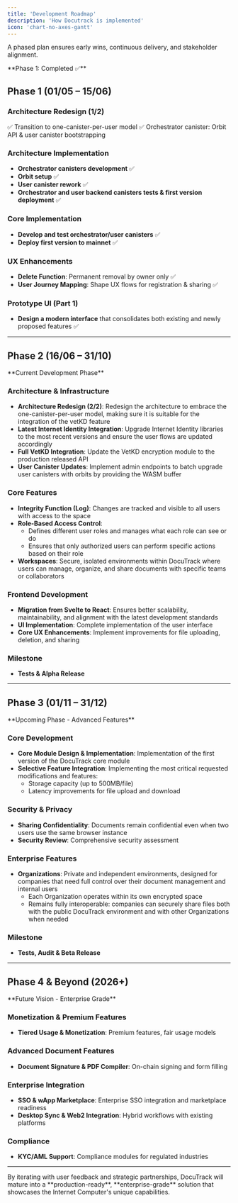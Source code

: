 ```yaml
---
title: 'Development Roadmap'
description: 'How Docutrack is implemented'
icon: 'chart-no-axes-gantt'
---
```


A phased plan ensures early wins, continuous delivery, and stakeholder alignment.

<Callout type="success" emoji="🚀">
  **Phase 1: Completed ✅**
</Callout>

## Phase 1 (01/05 – 15/06)

### Architecture Redesign (1/2)

<Callout type="check">
  ✅ Transition to one-canister-per-user model  
  ✅ Orchestrator canister: Orbit API & user canister bootstrapping
</Callout>

### Architecture Implementation

- **Orchestrator canisters development** ✅
- **Orbit setup** ✅
- **User canister rework** ✅
- **Orchestrator and user backend canisters tests & first version deployment** ✅

### Core Implementation

- **Develop and test orchestrator/user canisters** ✅
- **Deploy first version to mainnet** ✅

### UX Enhancements

- **Delete Function**: Permanent removal by owner only ✅
- **User Journey Mapping**: Shape UX flows for registration & sharing ✅

### Prototype UI (Part 1)

- **Design a modern interface** that consolidates both existing and newly proposed features ✅

---

## Phase 2 (16/06 – 31/10)

<Callout type="info" emoji="🔧">
  **Current Development Phase**
</Callout>

### Architecture & Infrastructure

- **Architecture Redesign (2/2)**: Redesign the architecture to embrace the one-canister-per-user model, making sure it is suitable for the integration of the vetKD feature
- **Latest Internet Identity Integration**: Upgrade Internet Identity libraries to the most recent versions and ensure the user flows are updated accordingly
- **Full VetKD Integration**: Update the VetKD encryption module to the production released API
- **User Canister Updates**: Implement admin endpoints to batch upgrade user canisters with orbits by providing the WASM buffer

### Core Features

- **Integrity Function (Log)**: Changes are tracked and visible to all users with access to the space
- **Role-Based Access Control**: 
  - Defines different user roles and manages what each role can see or do
  - Ensures that only authorized users can perform specific actions based on their role
- **Workspaces**: Secure, isolated environments within DocuTrack where users can manage, organize, and share documents with specific teams or collaborators

### Frontend Development

- **Migration from Svelte to React**: Ensures better scalability, maintainability, and alignment with the latest development standards
- **UI Implementation**: Complete implementation of the user interface
- **Core UX Enhancements**: Implement improvements for file uploading, deletion, and sharing

### Milestone

- **Tests & Alpha Release**

---

## Phase 3 (01/11 – 31/12)

<Callout type="warning" emoji="🏗️">
  **Upcoming Phase - Advanced Features**
</Callout>

### Core Development

- **Core Module Design & Implementation**: Implementation of the first version of the DocuTrack core module
- **Selective Feature Integration**: Implementing the most critical requested modifications and features:
  - Storage capacity (up to 500MB/file)
  - Latency improvements for file upload and download

### Security & Privacy

- **Sharing Confidentiality**: Documents remain confidential even when two users use the same browser instance
- **Security Review**: Comprehensive security assessment

### Enterprise Features

- **Organizations**: Private and independent environments, designed for companies that need full control over their document management and internal users
  - Each Organization operates within its own encrypted space
  - Remains fully interoperable: companies can securely share files both with the public DocuTrack environment and with other Organizations when needed

### Milestone

- **Tests, Audit & Beta Release**

---

## Phase 4 & Beyond (2026+)

<Callout type="note" emoji="🚀">
  **Future Vision - Enterprise Grade**
</Callout>

### Monetization & Premium Features

- **Tiered Usage & Monetization**: Premium features, fair usage models

### Advanced Document Features

- **Document Signature & PDF Compiler**: On-chain signing and form filling

### Enterprise Integration

- **SSO & wApp Marketplace**: Enterprise SSO integration and marketplace readiness
- **Desktop Sync & Web2 Integration**: Hybrid workflows with existing platforms

### Compliance

- **KYC/AML Support**: Compliance modules for regulated industries

---

<Callout type="success" emoji="⚡">
  By iterating with user feedback and strategic partnerships, DocuTrack will mature into a **production-ready**, **enterprise-grade** solution that showcases the Internet Computer's unique capabilities.
</Callout>